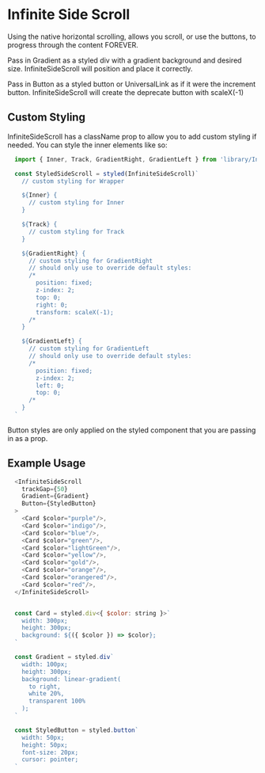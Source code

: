 
<Meta of={Stories} />

# Infinite Side Scroll

Using the native horizontal scrolling, allows you scroll, or use the buttons, to progress through the content FOREVER.

Pass in Gradient as a styled div with a gradient background and desired size.  InfiniteSideScroll will position and place it correctly.

Pass in Button as a styled button or UniversalLink as if it were the increment button.  InfiniteSideScroll will create the deprecate button with scaleX(-1)

## Custom Styling

InfiniteSideScroll has a className prop to allow you to add custom styling if needed.  You can style the inner elements like so:

```js
  import { Inner, Track, GradientRight, GradientLeft } from 'library/InfiniteSideScroll'

  const StyledSideScroll = styled(InfiniteSideScroll)`
    // custom styling for Wrapper

    ${Inner} {
      // custom styling for Inner
    }

    ${Track} {
      // custom styling for Track
    }

    ${GradientRight} {
      // custom styling for GradientRight
      // should only use to override default styles:
      /*
        position: fixed;
        z-index: 2;
        top: 0;
        right: 0;
        transform: scaleX(-1);
      /*
    }

    ${GradientLeft} {
      // custom styling for GradientLeft
      // should only use to override default styles:
      /*
        position: fixed;
        z-index: 2;
        left: 0;
        top: 0;
      /*
    }
  `
```
Button styles are only applied on the styled component that you are passing in as a prop.


## Example Usage

```js
  <InfiniteSideScroll 
    trackGap={50}
    Gradient={Gradient}
    Button={StyledButton}
  >
    <Card $color="purple"/>,
    <Card $color="indigo"/>,
    <Card $color="blue"/>,
    <Card $color="green"/>,
    <Card $color="lightGreen"/>,
    <Card $color="yellow"/>,
    <Card $color="gold"/>,
    <Card $color="orange"/>,
    <Card $color="orangered"/>,
    <Card $color="red"/>,
  </InfiniteSideScroll>


  const Card = styled.div<{ $color: string }>`
    width: 300px;
    height: 300px;
    background: ${({ $color }) => $color};
  `

  const Gradient = styled.div`
    width: 100px;
    height: 300px;
    background: linear-gradient(
      to right,
      white 20%,
      transparent 100%
    );
  `

  const StyledButton = styled.button`
    width: 50px;
    height: 50px;
    font-size: 20px;
    cursor: pointer;
  `
```

<Canvas/>
<ArgTypes/>